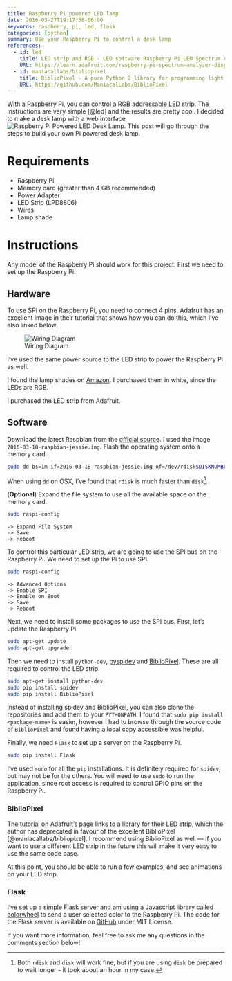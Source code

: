 ```yaml
---
title: Raspberry Pi powered LED lamp
date: 2016-03-27T19:17:58-06:00
keywords: raspberry, pi, led, flask
categories: [python]
summary: Use your Raspberry Pi to control a desk lamp
references:
  - id: led
    title: LED strip and RGB - LED software Raspberry Pi LED Spectrum Analyzer - Adafruit Learning System
    URL: https://learn.adafruit.com/raspberry-pi-spectrum-analyzer-display-on-rgb-led-strip/led-strip-and-rgb-led-software
  - id: maniacallabs/bibliopixel
    title: BiblioPixel - A pure Python 2 library for programming light animation
    URL: https://github.com/ManiacalLabs/BiblioPixel
---
```


With a Raspberry Pi, you can control a RGB addressable LED strip.
The instructions are very simple [@led] and the results are pretty cool.
I decided to make a desk lamp with a web interface[![Raspberry Pi Powered LED Desk Lamp](images/raspberrypilamp.gif)]{.aside}.
This post will go through the steps to build your own Pi powered desk lamp.

# Requirements

- Raspberry Pi
- Memory card (greater than 4 GB recommended)
- Power Adapter
- LED Strip (LPD8806)
- Wires
- Lamp shade

# Instructions

Any model of the Raspberry Pi should work for this project.
First we need to set up the Raspberry Pi.

## Hardware

To use SPI on the Raspberry Pi, you need to connect 4 pins.
Adafruit has an excellent image in their tutorial that shows how you can do this, which I've also linked below.

::: column-screen

![Wiring Diagram](images/raspberry_pi_diagram.png)

:::

I've used the same power source to the LED strip to power the Raspberry Pi as well.

I found the lamp shades on [Amazon](https://www.amazon.com/s/field-keywords=puzzle+lamp).
I purchased them in white, since the LEDs are RGB.

I purchased the LED strip from Adafruit.

## Software

Download the latest Raspbian from the [official source](https://www.raspberrypi.com/software/operating-systems/).
I used the image `2016-03-18-raspbian-jessie.img`.
Flash the operating system onto a memory card.

```bash
sudo dd bs=1m if=2016-03-18-raspbian-jessie.img of=/dev/rdisk$DISKNUMBER
```

When using `dd` on OSX, I've found that `rdisk` is much faster than `disk`[^2].

[^2]: Both `rdisk` and `disk` will work fine, but if you are using `disk` be prepared to wait longer - it took about an hour in my case.

(**Optional**) Expand the file system to use all the available space on the memory card.

```bash
sudo raspi-config
```

```
-> Expand File System
-> Save
-> Reboot
```

To control this particular LED strip, we are going to use the SPI bus on the Raspberry Pi.
We need to set up the Pi to use SPI.

```bash
sudo raspi-config
```

```
-> Advanced Options
-> Enable SPI
-> Enable on Boot
-> Save
-> Reboot
```

Next, we need to install some packages to use the SPI bus.
First, let's update the Raspberry Pi.

```bash
sudo apt-get update
sudo apt-get upgrade
```

Then we need to install `python-dev`, [pyspidev](https://github.com/doceme/py-spidev) and [BiblioPixel](https://github.com/ManiacalLabs/BiblioPixel).
These are all required to control the LED strip.

```bash
sudo apt-get install python-dev
sudo pip install spidev
sudo pip install BiblioPixel
```

Instead of installing spidev and BiblioPixel, you can also clone the repositories and add them to your `PYTHONPATH`.
I found that `sudo pip install <package-name>` is easier, however I had to browse through the source code of `BiblioPixel` and found having a local copy accessible was helpful.

Finally, we need `Flask` to set up a server on the Raspberry Pi.

```bash
sudo pip install Flask
```

I've used `sudo` for all the `pip` installations.
It is definitely required for `spidev`, but may not be for the others.
You will need to use `sudo` to run the application, since root access is required to control GPIO pins on the Raspberry Pi.

### BiblioPixel

The tutorial on Adafruit's page links to a library for their LED strip, which the author has deprecated in favour of the excellent BiblioPixel [@maniacallabs/bibliopixel].
I recommend using BiblioPixel as well — if you want to use a different LED strip in the future this will make it very easy to use the same code base.

At this point, you should be able to run a few examples, and see animations on your LED strip.

### Flask

I've set up a simple Flask server and am using a Javascript library called [colorwheel](https://jweir.github.io/colorwheel/) to send a user selected color to the Raspberry Pi.
The code for the Flask server is available on [GitHub](https://github.com/kdheepak/arp) under MIT License.

If you want more information, feel free to ask me any questions in the comments section below!
